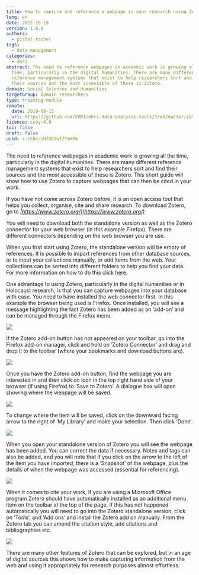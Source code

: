 ```yaml
---
title: How to capture and reference a webpage in your research using Zotero
lang: en
date: 2022-10-19
version: 1.0.0
authors:
  - pistol-rachel
tags:
  - data-management
categories:
  - ehri
abstract: The need to reference webpages in academic work is growing all the
  time, particularly in the digital humanities. There are many different
  reference management systems that exist to help researchers sort and find
  their sources and the most accessible of these is Zotero.
domain: Social Sciences and Humanities
targetGroup: Domain researchers
type: training-module
remote:
  date: 2019-08-15
  url: https://github.com/EHRI/ehri-data-analysis-tools/tree/master/zotero
licence: ccby-4.0
toc: false
draft: false
uuid: r-sEbcciHfXE0ufZfmmPm
---
```


The need to reference webpages in academic work is growing all the time, particularly in the digital humanities. There are many different reference management systems that exist to help researchers sort and find their sources and the most accessible of these is Zotero. This short guide will show how to use Zotero to capture webpages that can then be cited in your work.

If you have not come across Zotero before, it is an open access tool that helps you collect, organise, cite and share research. To download Zotero, go to _[https://www.zotero.org/](https://www.zotero.org/)_

You will need to download both the standalone version as well as the Zotero connector for your web browser (in this example Firefox). There are different connectors depending on the web browser you are use.

When you first start using Zotero, the standalone version will be empty of references. It is possible to import references from other database sources, or to input your collections manually, or add items from the web. Your collections can be sorted into different folders to help you find your data. For more information on how to do this click [here](https://www.zotero.org/support/adding_items_to_zotero#importing_from_other_tools).

One advantage to using Zotero, particularly in the digital humanities or in Holocaust research, is that you can capture webpages into your database with ease. You need to have installed the web connector first. In this example the browser being used is Firefox. Once installed, you will see a message highlighting the fact Zotero has been added as an ‘add-on’ and can be managed through the Firefox menu.

[![](https://github.com/EHRI/ehri-data-analysis-tools/raw/master/zotero/zotero1.png)](https://github.com/EHRI/ehri-data-analysis-tools/blob/master/zotero/zotero1.png)

If the Zotero add-on button has not appeared on your toolbar, go into the Firefox add-on manager, click and hold on ‘Zotero Connector’ and drag and drop it to the toolbar (where your bookmarks and download buttons are).

[![](https://github.com/EHRI/ehri-data-analysis-tools/raw/master/zotero/zotero2.png)](https://github.com/EHRI/ehri-data-analysis-tools/blob/master/zotero/zotero2.png)

Once you have the Zotero add-on button, find the webpage you are interested in and then click on icon in the top right hand side of your browser (if using Firefox) to ‘Save to Zotero’. A dialogue box will open showing where the webpage will be saved.

[![](https://github.com/EHRI/ehri-data-analysis-tools/raw/master/zotero/zotero3.png)](https://github.com/EHRI/ehri-data-analysis-tools/blob/master/zotero/zotero3.png)

To change where the item will be saved, click on the downward facing arrow to the right of ‘My Library’ and make your selection. Then click ‘Done’.

[![](https://github.com/EHRI/ehri-data-analysis-tools/raw/master/zotero/zotero4.png)](https://github.com/EHRI/ehri-data-analysis-tools/blob/master/zotero/zotero4.png)

When you open your standalone version of Zotero you will see the webpage has been added. You can correct the data if necessary. Notes and tags can also be added, and you will note that if you click on the arrow to the left of the item you have imported, there is a ‘Snapshot’ of the webpage, plus the details of when the webpage was accessed (essential for referencing).

[![](https://github.com/EHRI/ehri-data-analysis-tools/raw/master/zotero/zotero5.png)](https://github.com/EHRI/ehri-data-analysis-tools/blob/master/zotero/zotero5.png)

When it comes to cite your work, if you are using a Microsoft Office program Zotero should have automatically installed as an additional menu item on the toolbar at the top of the page. If this has not happened automatically you will need to go into the Zotero standalone version, click on ‘Tools’, and ‘Add ons’ and install the Zotero add on manually. From the Zotero tab you can amend the citation style, add citations and bibliographies etc.

[![](https://github.com/EHRI/ehri-data-analysis-tools/raw/master/zotero/zotero6.png)](https://github.com/EHRI/ehri-data-analysis-tools/blob/master/zotero/zotero6.png)

There are many other features of Zotero that can be explored, but in an age of digital sources this shows how to make capturing information from the web and using it appropriately for research purposes almost effortless.
